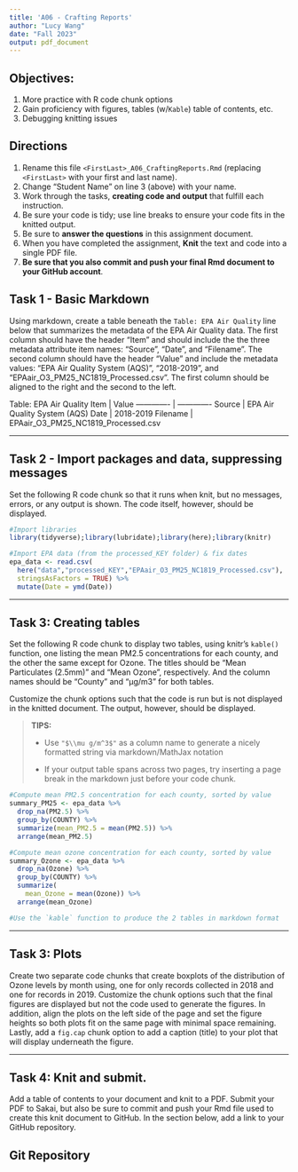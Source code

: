 ```yaml
---
title: 'A06 - Crafting Reports'
author: "Lucy Wang" 
date: "Fall 2023"
output: pdf_document
---
```


## Objectives:

1.  More practice with R code chunk options
1.  Gain proficiency with figures, tables (w/`Kable`) table of contents, etc.
1.  Debugging knitting issues

## Directions

1.  Rename this file `<FirstLast>_A06_CraftingReports.Rmd` (replacing `<FirstLast>` with your first and last name).
1.  Change "Student Name" on line 3 (above) with your name.
1.  Work through the tasks, **creating code and output** that fulfill each instruction.
1.  Be sure your code is tidy; use line breaks to ensure your code fits in the knitted output.
1.  Be sure to **answer the questions** in this assignment document.
1.  When you have completed the assignment, **Knit** the text and code into a single PDF file.
1.  **Be sure that you also commit and push your final Rmd document to your GitHub account**.

## Task 1 - Basic Markdown

Using markdown, create a table beneath the `Table: EPA Air Quality` line below that summarizes the metadata of the EPA Air Quality data. The first column should have the header "Item" and should include the the three metadata attribute item names: "Source", "Date", and "Filename". The second column should have the header "Value" and include the metadata values: "EPA Air Quality System (AQS)", "2018-2019", and "EPAair_O3_PM25_NC1819_Processed.csv". The first column should be aligned to the right and the second to the left.

Table: EPA Air Quality
Item  | Value
------------- | -------------
Source | EPA Air Quality System (AQS)
Date  | 2018-2019
Filename  | EPAair_O3_PM25_NC1819_Processed.csv

---

## Task 2 - Import packages and data, suppressing messages

Set the following R code chunk so that it runs when knit, but no messages, errors, or any output is shown. The code itself, however, should be displayed.

```r
#Import libraries
library(tidyverse);library(lubridate);library(here);library(knitr)

#Import EPA data (from the processed_KEY folder) & fix dates
epa_data <- read.csv(
  here("data","processed_KEY","EPAair_O3_PM25_NC1819_Processed.csv"),
  stringsAsFactors = TRUE) %>% 
  mutate(Date = ymd(Date))
```

---

## Task 3: Creating tables

Set the following R code chunk to display two tables, using knitr's `kable()` function, one listing the mean PM2.5 concentrations for each county, and the other the same except for Ozone. The titles should be "Mean Particulates (2.5mm)" and "Mean Ozone", respectively. And the column names should be "County" and "µg/m3" for both tables.

Customize the chunk options such that the code is run but is not displayed in the knitted document. The output, however, should be displayed.

> **TIPS:**
>
> -   Use `"$\\mu g/m^3$"` as a column name to generate a nicely formatted string via markdown/MathJax notation
>
> -   If your output table spans across two pages, try inserting a page break in the markdown just before your code chunk.


```r
#Compute mean PM2.5 concentration for each county, sorted by value
summary_PM25 <- epa_data %>% 
  drop_na(PM2.5) %>% 
  group_by(COUNTY) %>% 
  summarize(mean_PM2.5 = mean(PM2.5)) %>% 
  arrange(mean_PM2.5)

#Compute mean ozone concentration for each county, sorted by value
summary_Ozone <- epa_data %>% 
  drop_na(Ozone) %>% 
  group_by(COUNTY) %>% 
  summarize(
    mean_Ozone = mean(Ozone)) %>% 
  arrange(mean_Ozone)

#Use the `kable` function to produce the 2 tables in markdown format

```

---

## Task 3: Plots

Create two separate code chunks that create boxplots of the distribution of Ozone levels by month using, one for only records collected in 2018 and one for records in 2019. Customize the chunk options such that the final figures are displayed but not the code used to generate the figures. In addition, align the plots on the left side of the page and set the figure heights so both plots fit on the same page with minimal space remaining. Lastly, add a `fig.cap` chunk option to add a caption (title) to your plot that will display underneath the figure.



---
\newpage

## Task 4: Knit and submit.
Add a table of contents to your document and knit to a PDF. Submit your PDF to Sakai, but also be sure to commit and push your Rmd file used to create this knit document to GitHub. In the section below, add a link to your GitHub repository. 

## Git Repository

